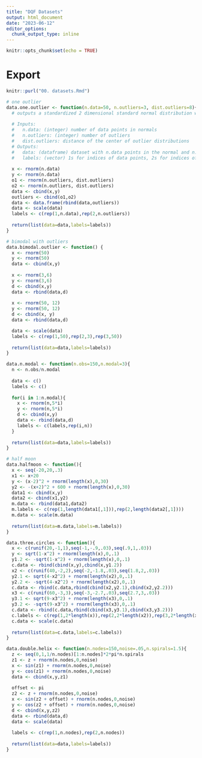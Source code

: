 ```yaml
---
title: "DQF Datasets"
output: html_document
date: "2023-06-12"
editor_options: 
  chunk_output_type: inline
---
```


```r
knitr::opts_chunk$set(echo = TRUE)
```

# Export
```r
knitr::purl("00. datasets.Rmd")
```

```r
# one outlier
data.one.outlier <- function(n.data=50, n.outliers=3, dist.outliers=8){
  # outputs a standardized 2 dimensional standard normal distribution with outliers
  
  # Inputs:
  #   n.data: (integer) number of data points in normals
  #   n.outliers: (integer) number of outliers
  #   dist.outliers: distance of the center of outlier distributions
  # Outputs:
  #   data: (dataframe) dataset with n.data points in the normal and n.outliers outliers 
  #   labels: (vector) 1s for indices of data points, 2s for indices of outliers 
  
  x <- rnorm(n.data)
  y <- rnorm(n.data)
  o1 <- rnorm(n.outliers, dist.outliers)
  o2 <- rnorm(n.outliers, dist.outliers)
  data <- cbind(x,y)
  outliers <- cbind(o1,o2)
  data <- data.frame(rbind(data,outliers))
  data <- scale(data)
  labels <- c(rep(1,n.data),rep(2,n.outliers))
  
  return(list(data=data,labels=labels))
}
```

```r
# bimodal with outliers
data.bimodal.outlier <- function() {
  x <- rnorm(50)
  y <- rnorm(50)
  data <- cbind(x,y)
  
  x <- rnorm(3,6)
  y <- rnorm(3,6)
  d <- cbind(x,y)
  data <- rbind(data,d)
  
  x <- rnorm(50, 12)
  y <- rnorm(50, 12)
  d <- cbind(x, y)
  data <- rbind(data,d)

  data <- scale(data)
  labels <- c(rep(1,50),rep(2,3),rep(3,50))
  
  return(list(data=data,labels=labels))
}
```

```r
data.n.modal <- function(n.obs=150,n.modal=3){
  n <- n.obs/n.modal
  
  data <- c()
  labels <- c()
  
  for(i in 1:n.modal){
    x <- rnorm(n,5*i)
    y <- rnorm(n,5*i)
    d <- cbind(x,y)
    data <- rbind(data,d)
    labels <- c(labels,rep(i,n))
  }
  
  return(list(data=data,labels=labels))
}
```

```r
# half moon
data.halfmoon <- function(){
  x <- seq(-20,20,.3)
  x1 <- x+20
  y <- (x-2)^2 + rnorm(length(x),0,30)
  y2 <- -(x+2)^2 + 600 + rnorm(length(x),0,30)
  data1 <- cbind(x,y)
  data2 <- cbind(x1,y2)
  m.data <- rbind(data1,data2)
  m.labels <- c(rep(1,length(data1[,1])),rep(2,length(data2[,1])))
  m.data <- scale(m.data)
  
  return(list(data=m.data,labels=m.labels))
}
```

```r
data.three.circles <- function(){
  x <- c(runif(20,-1,1),seq(-1,-.9,.03),seq(.9,1,.03))
  y <- sqrt(1-x^2) + rnorm(length(x),0,.1)
  y1.2 <- -sqrt(1-x^2) + rnorm(length(x),0,.1)
  c.data <- rbind(cbind(x,y),cbind(x,y1.2))
  x2 <- c(runif(40,-2,2),seq(-2,-1.8,.03),seq(1.8,2,.03))
  y2.1 <- sqrt(4-x2^2) + rnorm(length(x2),0,.1)
  y2.2 <- -sqrt(4-x2^2) + rnorm(length(x2),0,.1)
  c.data <- rbind(c.data,rbind(cbind(x2,y2.1),cbind(x2,y2.2)))
  x3 <- c(runif(60,-3,3),seq(-3,-2.7,.03),seq(2.7,3,.03))
  y3.1 <- sqrt(9-x3^2) + rnorm(length(x3),0,.1)
  y3.2 <- -sqrt(9-x3^2) + rnorm(length(x3),0,.1)
  c.data <- rbind(c.data,rbind(cbind(x3,y3.1),cbind(x3,y3.2)))
  c.labels <- c(rep(1,2*length(x)),rep(2,2*length(x2)),rep(3,2*length(x3)))
  c.data <- scale(c.data)
  
  return(list(data=c.data,labels=c.labels))
}
```

```r
data.double.helix <- function(n.nodes=150,noise=.05,n.spirals=1.5){
  z <- seq(0,1,1/n.nodes)[1:n.nodes]*2*pi*n.spirals
  z1 <- z + rnorm(n.nodes,0,noise)
  x <- sin(z1) + rnorm(n.nodes,0,noise)
  y <- cos(z1) + rnorm(n.nodes,0,noise)
  data <- cbind(x,y,z1)
  
  offset <- pi
  z2 <- z + rnorm(n.nodes,0,noise)
  x <- sin(z2 + offset) + rnorm(n.nodes,0,noise)
  y <- cos(z2 + offset) + rnorm(n.nodes,0,noise)
  d <- cbind(x,y,z2)
  data <- rbind(data,d)
  data <- scale(data)
  
  labels <- c(rep(1,n.nodes),rep(2,n.nodes))
  
  return(list(data=data,labels=labels))
}
```






































